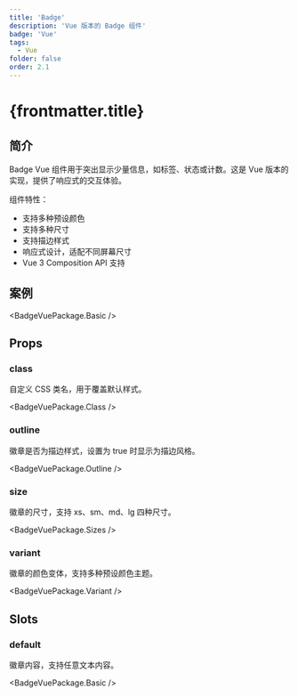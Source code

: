 ```yaml
---
title: 'Badge'
description: 'Vue 版本的 Badge 组件'
badge: 'Vue'
tags:
  - Vue
folder: false
order: 2.1
---
```



# {frontmatter.title}

## 简介

Badge Vue 组件用于突出显示少量信息，如标签、状态或计数。这是 Vue 版本的实现，提供了响应式的交互体验。

组件特性：

- 支持多种预设颜色
- 支持多种尺寸
- 支持描边样式
- 响应式设计，适配不同屏幕尺寸
- Vue 3 Composition API 支持

## 案例

<BadgeVuePackage.Basic />

## Props

### class

自定义 CSS 类名，用于覆盖默认样式。

<BadgeVuePackage.Class />

### outline

徽章是否为描边样式，设置为 true 时显示为描边风格。

<BadgeVuePackage.Outline />

### size

徽章的尺寸，支持 xs、sm、md、lg 四种尺寸。

<BadgeVuePackage.Sizes />

### variant

徽章的颜色变体，支持多种预设颜色主题。

<BadgeVuePackage.Variant />

## Slots

### default

徽章内容，支持任意文本内容。

<BadgeVuePackage.Basic />
